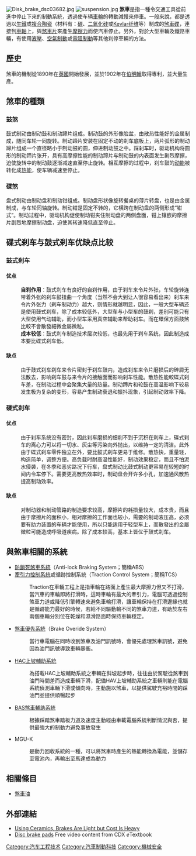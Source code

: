 {{about|制动系统|《变形金刚》中的角色|刹车 (变形金刚)}}
{{globalize|area=汽車剎車|time=2015-01-25T08:41:39+00:00}}
{{unreferenced|time=2015-01-25T08:41:39+00:00}}
{{NoteTA
|1=zh-hans:刹;zh-hant:煞;
}}
[[File:Disk_brake_dsc03682.jpg|thumb]]
[[File:suspension.jpg|thumb]]
<!-- 檔案不存在 [[File:K287_K288上的制动开关2012-05-02_05-43-52.jpg|thumb]] -->
{{noteTA
|1=zh-hans:制动;zh-tw:煞車;zh-hk:煞制
}}
'''煞車'''是指一種令交通工具從前進中停止下來的制動系統，透過使车辆[[車輪|車輪]]的轉動減慢來停車。一般來說，都是透過以[[生鐵|生鐵]]或[[複合陶瓷|複合陶瓷]]（材料有：[[碳|碳]]、[[二氧化硅|二氧化硅]]或[[克維拉|Kevlar纤维]]等）制成的[[煞車碟|煞車碟]]，連接到[[車軸|車軸]]上，與[[煞車片|煞車片]]來產生[[摩擦力|摩擦力]]而使汽車停止。另外，對於大型車輛及鐵路車輛，有使用[[液壓|液壓]]、[[空氣制動|空氣制動]]或[[電阻制動|電阻制動]]等其他刹停車輛的方法。

== 歷史 ==
煞車的機制從1890年在[[英國|英國]]開始發展，並於1902年在[[伯明翰|伯明翰]]取得專利，並大量生產。

==煞車的種類==
===鼓煞===
鼓式制动由制动鼓和制动蹄片组成。制动鼓的外形像脸盆，由散热性能好的金属制成，随同车轮一同旋转。制动蹄片安装在固定不动的刹车底板上，两片弧形的制动蹄片组成一个直径略小于制动鼓的圆，伸进制动鼓之中。踩刹车时，驱动机构将圆形的制动蹄片张开，具有高摩擦性能的制动蹄片与制动鼓的内表面发生剧烈摩擦，迫使旋转中的制动鼓逐渐减速直至停止旋转。相互摩擦的过程中，刹车鼓的[[动能|动能]]被转化成[[热能|热能]]，使车辆减速至停止。

===碟煞===
盘式制动由制动盘和制动钳组成。制动盘形状像旋转餐桌的薄片转盘，也是由金属制成，与车轮同轴旋转。制动钳是固定不转的，它横跨在制动盘的两侧形成“钳式”。制动过程中，驱动机构促使制动钳夹住制动盘的两侧盘面，钳上镶嵌的摩擦片剧烈地摩擦制动盘，迫使其转速降低直至停止。

==碟式刹车与鼓式刹车优缺点比较==
===鼓式刹车===
====优点====
:'''自刹作用'''：鼓式刹车有良好的自刹作用，由于刹车来令片外张，车轮旋转连带着外张的刹车鼓扭曲一个角度（当然不会大到让人很容易看出来）刹车来令片外张力（刹车制动力）越大，则情形就越明显，因此，一般大型车辆还是使用鼓式刹车，除了成本较低外，大型车与小型车的鼓刹，差别可能只有大型使用气动辅助，而小型车采用真空辅助来帮助刹车。而在環保方面鼓煞比較不會散發細微金屬微粒。
:'''成本较低'''：鼓式刹车制造技术层次较低，也最先用于刹车系统，因此制造成本要比碟式刹车低。

====缺点====
:由于鼓式刹车刹车来令片密封于刹车鼓内，造成刹车来令片磨损后的碎屑无法散去，影响刹车鼓与来令片的接触面而影响刹车性能。散热性能較碟式刹车差，在制动过程中会聚集大量的热量。制动蹄片和轮鼓在高温影响下较易发生极为复杂的变形，容易产生制动衰退和振抖现象，引起制动效率下降。
===碟式刹车===
====优点====
:由于刹车系统没有密封，因此刹车磨损的细削不到于沉积在刹车上，碟式刹车的离心力可以将一切水、灰尘等污染向外抛出，以维持一定的清洁。此外由于碟式刹车零件独立在外，要比鼓式刹车更易于维修。散热快，重量轻，构造简单，调整方便。高负载时耐高温性能好，制动效果稳定，而且不怕泥水侵袭，在冬季和恶劣路况下行车，盘式制动比鼓式制动更容易在较短的时间内令车停下。需要更高散热效率时，制动盘会开许多小孔，加速通风散热提高制动效率。
====缺点====
:对制动器和制动管路的制造要求较高，摩擦片的耗损量较大，成本贵，而且由于摩擦片的面积小，相对摩擦的工作面也较小，需要的制动液压高，必须要有助力装置的车辆才能使用，所以只能适用于轻型车上，而散發出的金屬微粒可能造成呼吸道疾病。除了成本较高，基本上皆优于鼓式刹车。

==與煞車相關的系統==
* [[防鎖死煞車系統|防鎖死煞車系統]]（Anti-lock Braking System；簡稱ABS）
* [[牽引力控制系統|牽引力控制系統]]或循跡控制系統（Traction Control System；簡稱TCS）
*:Traction在車輛工程上是指車輪在路面上產生最大摩擦力但又不打滑，當汽車的車輪即將打滑時，這時車輪有最大的牽引力，電腦可透過控制煞車力道或降低引擎轉速來避免車輪打滑，讓車輪保持在打滑邊緣也就是循跡能力最好的時候，若給不同驅動輪不同的煞車力道，有助於左右兩個車輪分別位在乾燥和濕滑路面時保持車輛穩定。
* [[煞車優先系統|煞車優先系統]]（Brake Overide System）
*:當行車電腦在同時收到煞車及油門訊號時，會優先處理煞車訊號，避免因為油門訊號導致車輛暴衝。
* [[HAC上坡輔助系統|HAC上坡輔助系統]]
*:為搭載HAC上坡輔助系統之車輛在斜坡起步時，往往由於駕駛從煞車到油門時間差而造成車輛下滑，配備HAV上坡輔助系統之車輛則能在電腦系統偵測車輛下滑或傾向時，主動施以煞車，以提供駕駛充裕時間的踩油門並提供順暢起步
* [[BAS煞車輔助系統|BAS煞車輔助系統]]
*:根據踩踏煞車踏板力道及速度主動經由車載電腦系統判斷情況與否，提供最強大的制動力避免事故發生
* MGU-K
*:是動力回收系統的一種，可以將煞車時產生的熱能轉換為電能，並儲存至電池內，再輸出至馬達成為動力

== 相關條目 ==
*[[煞車油|煞車油]]

== 外部連結 ==
{{commonscat|Disk brake}}
* [http://www.nytimes.com/2006/06/18/automobiles/18BRAKES.html Using Ceramics, Brakes Are Light but Cost Is Heavy] {{Wayback|url=http://www.nytimes.com/2006/06/18/automobiles/18BRAKES.html |date=20110830144113 }}
* [https://web.archive.org/web/20060929013854/http://www.cdxetextbook.com/video/video.html#1 Disc brake pads] Free video content from CDX ''e''Textbook
{{汽車內裝配件|collapsed}}
{{零件與附件}}

{{Authority control}}
[[Category:汽车工程技术|Category:汽车工程技术]]
[[Category:汽車制動科技|Category:汽車制動科技]]
[[Category:機械安全|Category:機械安全]]
